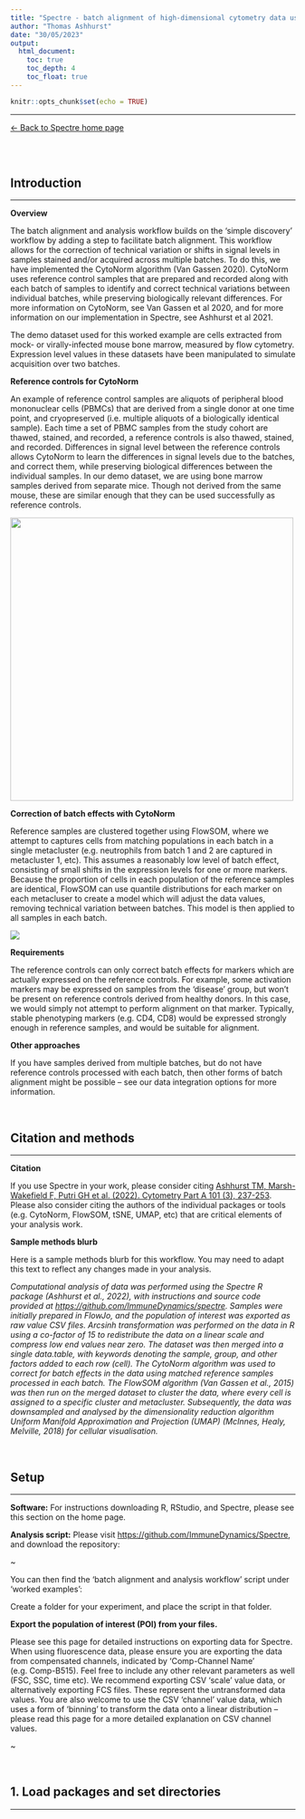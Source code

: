 ```yaml
---
title: "Spectre - batch alignment of high-dimensional cytometry data using CytoNorm"
author: "Thomas Ashhurst"
date: "30/05/2023"
output:
  html_document:
    toc: true
    toc_depth: 4
    toc_float: true
---
```


```r
knitr::opts_chunk$set(echo = TRUE)
```

------------------------------------------------------------------------

[\<- Back to Spectre home page](https://immunedynamics.io/spectre)

<br /> <br />

## Introduction

------------------------------------------------------------------------

**Overview**

The batch alignment and analysis workflow builds on the 'simple discovery' workflow by adding a step to facilitate batch alignment. This workflow allows for the correction of technical variation or shifts in signal levels in samples stained and/or acquired across multiple batches. To do this, we have implemented the CytoNorm algorithm (Van Gassen 2020). CytoNorm uses reference control samples that are prepared and recorded along with each batch of samples to identify and correct technical variations between individual batches, while preserving biologically relevant differences. For more information on CytoNorm, see Van Gassen et al 2020, and for more information on our implementation in Spectre, see Ashhurst et al 2021.

The demo dataset used for this worked example are cells extracted from mock- or virally-infected mouse bone marrow, measured by flow cytometry. Expression level values in these datasets have been manipulated to simulate acquisition over two batches.

**Reference controls for CytoNorm**

An example of reference control samples are aliquots of peripheral blood mononuclear cells (PBMCs) that are derived from a single donor at one time point, and cryopreserved (i.e. multiple aliquots of a biologically identical sample). Each time a set of PBMC samples from the study cohort are thawed, stained, and recorded, a reference controls is also thawed, stained, and recorded. Differences in signal level between the reference controls allows CytoNorm to learn the differences in signal levels due to the batches, and correct them, while preserving biological differences between the individual samples. In our demo dataset, we are using bone marrow samples derived from separate mice. Though not derived from the same mouse, these are similar enough that they can be used successfully as reference controls.

![](Image1.png){width="500"}

**Correction of batch effects with CytoNorm**

Reference samples are clustered together using FlowSOM, where we attempt to captures cells from matching populations in each batch in a single metacluster (e.g. neutrophils from batch 1 and 2 are captured in metacluster 1, etc). This assumes a reasonably low level of batch effect, consisting of small shifts in the expression levels for one or more markers. Because the proportion of cells in each population of the reference samples are identical, FlowSOM can use quantile distributions for each marker on each metacluser to create a model which will adjust the data values, removing technical variation between batches. This model is then applied to all samples in each batch.

![](Image2.png)

**Requirements**

The reference controls can only correct batch effects for markers which are actually expressed on the reference controls. For example, some activation markers may be expressed on samples from the 'disease' group, but won't be present on reference controls derived from healthy donors. In this case, we would simply not attempt to perform alignment on that marker. Typically, stable phenotyping markers (e.g. CD4, CD8) would be expressed strongly enough in reference samples, and would be suitable for alignment.

**Other approaches**

If you have samples derived from multiple batches, but do not have reference controls processed with each batch, then other forms of batch alignment might be possible -- see our data integration options for more information.

<br />

## Citation and methods

------------------------------------------------------------------------

**Citation**

If you use Spectre in your work, please consider citing [Ashhurst TM, Marsh-Wakefield F, Putri GH et al. (2022). Cytometry Part A 101 (3), 237-253](https://onlinelibrary.wiley.com/doi/full/10.1002/cyto.a.24350). Please also consider citing the authors of the individual packages or tools (e.g. CytoNorm, FlowSOM, tSNE, UMAP, etc) that are critical elements of your analysis work.

**Sample methods blurb**

Here is a sample methods blurb for this workflow. You may need to adapt this text to reflect any changes made in your analysis.

*Computational analysis of data was performed using the Spectre R package (Ashhurst et al., 2022), with instructions and source code provided at <https://github.com/ImmuneDynamics/spectre>. Samples were initially prepared in FlowJo, and the population of interest was exported as raw value CSV files. Arcsinh transformation was performed on the data in R using a co-factor of 15 to redistribute the data on a linear scale and compress low end values near zero. The dataset was then merged into a single data.table, with keywords denoting the sample, group, and other factors added to each row (cell). The CytoNorm algorithm was used to correct for batch effects in the data using matched reference samples processed in each batch. The FlowSOM algorithm (Van Gassen et al., 2015) was then run on the merged dataset to cluster the data, where every cell is assigned to a specific cluster and metacluster. Subsequently, the data was downsampled and analysed by the dimensionality reduction algorithm Uniform Manifold Approximation and Projection (UMAP) (McInnes, Healy, Melville, 2018) for cellular visualisation.*

<br />

## Setup

------------------------------------------------------------------------

**Software:** For instructions downloading R, RStudio, and Spectre, please see this section on the home page.

**Analysis script:** Please visit <https://github.com/ImmuneDynamics/Spectre>, and download the repository:

\~

You can then find the 'batch alignment and analysis workflow' script under 'worked examples':

Create a folder for your experiment, and place the script in that folder.

**Export the population of interest (POI) from your files.**

Please see this page for detailed instructions on exporting data for Spectre. When using fluorescence data, please ensure you are exporting the data from compensated channels, indicated by 'Comp-Channel Name' (e.g. Comp-B515). Feel free to include any other relevant parameters as well (FSC, SSC, time etc). We recommend exporting CSV 'scale' value data, or alternatively exporting FCS files. These represent the untransformed data values. You are also welcome to use the CSV 'channel' value data, which uses a form of 'binning' to transform the data onto a linear distribution -- please read this page for a more detailed explanation on CSV channel values.

\~

<br />

## 1. Load packages and set directories

------------------------------------------------------------------------
